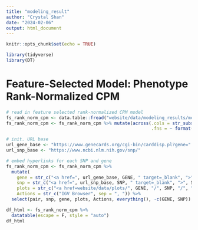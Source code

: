 ```yaml
---
title: "modeling_result"
author: "Crystal Shan"
date: "2024-02-06"
output: html_document
---
```


```r
knitr::opts_chunk$set(echo = TRUE)
```

```r
library(tidyverse)
library(DT)
```

# Feature-Selected Model: Phenotype Rank-Normalized CPM
```r
# read in feature selected rank-normalized CPM model
fs_rank_norm_cpm <- data.table::fread("website/data/modeling_results/modeling_results_featureSelectedModel_phenotypeRankNormCPM.txt")
fs_rank_norm_cpm <- fs_rank_norm_cpm %>% mutate(across(.cols = str_subset(colnames(.), "(pval|pperm|beta|_se)"),
                                                       .fns = ~ format(as.numeric(.x), scientific = TRUE, digits = 3)))
```


```r
# init. URL base
url_gene_base <- "https://www.genecards.org/cgi-bin/carddisp.pl?gene="
url_snp_base <- "https://www.ncbi.nlm.nih.gov/snp/"

# embed hyperlinks for each SNP and gene
fs_rank_norm_cpm <- fs_rank_norm_cpm %>%
  mutate(
    gene = str_c("<a href=", url_gene_base, GENE, " target=_blank", ">", GENE, "</a>"),
    snp = str_c("<a href=", url_snp_base, SNP, " target=_blank", ">", SNP, "</a>"),
    plots = str_c("<a href=website/data/plots/", GENE, "/", SNP, "/", "pairedPlot_3donorColored_CPM.png target=_blank>Paired Plot CPM</a>"),
    Actions = str_c("IGV Browser", sep = ", ")) %>%
  select(pair, snp, gene, plots, Actions, everything(), -c(GENE, SNP))

df_html <- fs_rank_norm_cpm %>%
  datatable(escape = F, style = "auto")
df_html
```

